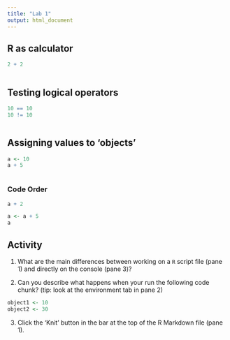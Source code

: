 ```yaml
---
title: "Lab 1"
output: html_document
---
```


## R as calculator

```r
2 + 2
```

```r

```

## Testing logical operators

```r
10 == 10
10 != 10
```

```r

```

## Assigning values to 'objects'

```r
a <- 10
a + 5
```

```r

```

### Code Order

```r
a + 2
```

```r
a <- a + 5
a
```

## Activity

1. What are the main differences between working on a `R` script file (pane 1) and directly on the console (pane 3)?


2. Can you describe what happens when your run the following code chunk? (tip: look at the environment tab in pane 2)

```r
object1 <- 10
object2 <- 30
```

3. Click the 'Knit' button in the bar at the top of the R Markdown file (pane 1).